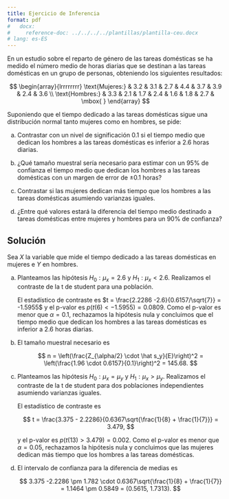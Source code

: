 ```yaml
---
title: Ejercicio de Inferencia
format: pdf
#   docx:
#     reference-doc: ../../../../plantillas/plantilla-ceu.docx
# lang: es-ES
---
```


En un estudio sobre el reparto de género de las tareas domésticas se ha medido el número medio de horas diarias que se destinan a las
tareas domésticas en un grupo de personas, obteniendo los siguientes resultados:

$$
\begin{array}{lrrrrrrrr}
\text{Mujeres:} & 3.2 & 3.1 & 2.7 & 4.4 & 3.7 & 3.9 & 2.4 & 3.6 \\
\text{Hombres:} & 3.3 & 2.1 & 1.7 & 2.4 & 1.6 & 1.8 & 2.7 & \mbox{ }
\end{array}
$$

Suponiendo que el tiempo dedicado a las tareas domésticas sigue una distribución normal tanto mujeres como en hombres, se pide: 

a.  Contrastar con un nivel de significación $0.1$ si el tiempo medio que dedican los hombres a las tareas domésticas es inferior a $2.6$ horas diarias.

a.  ¿Qué tamaño muestral sería necesario para estimar con un $95$% de confianza el tiempo medio que dedican los hombres a las tareas domésticas con un margen de error de $\pm 0.1$ horas?

a.  Contrastar si las mujeres dedican más tiempo que los hombres a las tareas domésticas asumiendo varianzas iguales. 

a.  ¿Entre qué valores estará la diferencia del tiempo medio destinado a tareas domésticas entre mujeres y hombres para un $90$\% de confianza?

:::{.callout-tip collapse="true"}
## Solución
Sea $X$ la variable que mide el tiempo dedicado a las tareas domésticas en mujeres e $Y$ en hombres.

a.  Planteamos las hipótesis $H_0: \mu_x = 2.6$ y $H_1: \mu_x < 2.6$. Realizamos el contraste de la t de student para una población.

    \begin{align*}
    \bar y &= 2.2286\\
    \hat s_y &= 0.6157\\
    \end{align*}

    El estadístico de contraste es $t = \frac{2.2286 -2.6}{0.6157/\sqrt{7}} = -1.5955$ y el p-valor es $p(t(6) < -1.5955) = 0.0809$. Como el p-valor es menor que $\alpha = 0.1$, rechazamos la hipótesis nula y concluimos que el tiempo medio que dedican los hombres a las tareas domésticas es inferior a $2.6$ horas diarias.

a.  El tamaño muestral necesario es

    $$
    n = \left(\frac{Z_{\alpha/2} \cdot \hat s_y}{E}\right)^2 = \left(\frac{1.96 \cdot 0.6157}{0.1}\right)^2 = 145.68. 
    $$

a.  Planteamos las hipótesis $H_0: \mu_x = \mu_y$ y $H_1: \mu_x > \mu_y$. Realizamos el contraste de la t de student para dos poblaciones independientes asumiendo varianzas iguales.

    \begin{align*}
    \bar x &= 3.375\\
    \hat s_x &= 0.6548\\
    \hat s_p &= \sqrt{\frac{7\cdot 0.6548^2 + 6\cdot 0.6157^2}{8 + 7 -2}} = 0.6367\\
    \end{align*}

    El estadístico de contraste es 

    $$
    t = \frac{3.375 - 2.2286}{0.6367\sqrt{\frac{1}{8} + \frac{1}{7}}} = 3.479,
    $$

    y el p-valor es $p(t(13) > 3.479) = 0.002$. Como el p-valor es menor que $\alpha = 0.05$, rechazamos la hipótesis nula y concluimos que las mujeres dedican más tiempo que los hombres a las tareas domésticas.

a.  El intervalo de confianza para la diferencia de medias es

    $$
    3.375 -2.2286 \pm 1.782 \cdot 0.6367\sqrt{\frac{1}{8} + \frac{1}{7}} = 1.1464 \pm 0.5849 = (0.5615, 1.7313).
    $$
:::
